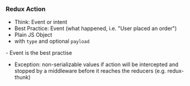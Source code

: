 ### Redux Action

<ul>

<Appear>

<li>Think: Event or intent</li>
<li>Best Practice: Event (what happened, i.e. "User placed an order")</li>
<li>Plain JS Object</li>
<li>
  with <code>type</code> and optional <code>payload</code>
</li>

</Appear>

</ul>

<Notes>
  - Event is the best practise

  - Exception: non-serializable values if action will be
  intercepted and stopped by a middleware before it reaches
  the reducers (e.g. redux-thunk)

</Notes>
